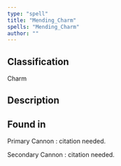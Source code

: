 ```yaml
---
type: "spell"
title: "Mending_Charm"
spells: "Mending_Charm"
author: ""
---
```


## Classification

Charm

## Description



## Found in

Primary Cannon
:   citation needed.

Secondary Cannon
:   citation needed.
